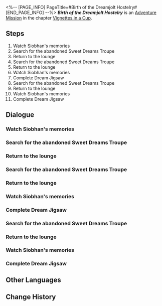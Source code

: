<%-- [PAGE_INFO]
PageTitle=#Birth of the Dreamjolt Hostelry#
[END_PAGE_INFO] --%>
{{Stub|Dialogue, characters, and location(s)}}
{{Mission Infobox
|id            = 8021132
|title         = 
|image         = Mission Birth of the Dreamjolt Hostelry.png
|type          = Adventure
|event_name    = 
|chapter       = Vignettes in a Cup
|requirements  = 
|summary       = <!--official mission summary from Fate's Atlas-->
|characters    = <!--characters that appear in this mission-->
|startLocation = <!--location as it intially appears on the mission screen-->
|world         = <!--i.e. Penacony-->
|area          = <!--i.e. A Child's Dream-->
|prev          = 
|next          = 
|exp           = 
|credits       = 
|stellarJade   = 
|other         = 
}}
'''''Birth of the Dreamjolt Hostelry''''' is an [[Adventure Mission]] in the chapter [[Vignettes in a Cup]].

==Steps==
# Watch Siobhan's memories
# Search for the abandoned Sweet Dreams Troupe
# Return to the lounge
# Search for the abandoned Sweet Dreams Troupe
# Return to the lounge
# Watch Siobhan's memories
# Complete Dream Jigsaw
# Search for the abandoned Sweet Dreams Troupe
# Return to the lounge
# Watch Siobhan's memories
# Complete Dream Jigsaw

<!--
==Gameplay Notes==

--><!--
==Trial Character==

-->
==Dialogue==
{{Stub Dialogue}}
===Watch Siobhan's memories===
{{Mission Description|type=adventure|location=<!--to be added-->|To regain the monsters' trust, Siobhan invites you into her Emoscape.<br />The lounge in the past is indeed quite different from the present. It's best to follow Siobhan's memories for now.}}
{{Dialogue Start}}
:{{tx}}
{{Dialogue End}}

===Search for the abandoned Sweet Dreams Troupe===
{{Mission Description|type=adventure|location=<!--to be added-->|update|To regain the monsters' trust, Siobhan invites you into her Emoscape.<br />Siobhan decides to continue her search for the abandoned Sweet Dreams Troupe. Explore deeper into the hotel in the Dreamscape.}}
{{Dialogue Start}}
:{{tx}}
{{Dialogue End}}

===Return to the lounge===
{{Mission Description|type=adventure|location=<!--to be added-->|update|To regain the monsters' trust, Siobhan invites you into her Emoscape.<br />You found Spade in the hotel in the Dreamscape. Take it back to the lounge.}}
{{Dialogue Start}}
:{{tx}}
{{Dialogue End}}

===Search for the abandoned Sweet Dreams Troupe===
{{Mission Description|type=adventure|location=<!--to be added-->|update|To regain the monsters' trust, Siobhan invites you into her Emoscape.<br />Siobhan decides to continue her search for the abandoned Sweet Dreams Troupe. Explore deeper into the hotel in the Dreamscape.}}
{{Dialogue Start}}
:{{tx}}
{{Dialogue End}}

===Return to the lounge===
{{Mission Description|type=adventure|location=<!--to be added-->|update|To regain the monsters' trust, Siobhan invites you into her Emoscape.<br />You found Melancholy in the hotel in the Dreamscape. Take it back to the lounge.}}
{{Dialogue Start}}
:{{tx}}
{{Dialogue End}}

===Watch Siobhan's memories===
{{Mission Description|type=adventure|location=<!--to be added-->|update|To regain the monsters' trust, Siobhan invites you into her Emoscape.<br />Siobhan is going to name the monsters she just found. Go and listen to what they are chatting about.}}
{{Dialogue Start}}
:{{tx}}
{{Dialogue End}}

===Complete Dream Jigsaw===
{{Mission Description|type=adventure|location=<!--to be added-->|update|To regain the monsters' trust, Siobhan invites you into her Emoscape.<br />The piece you've just found seems to fit the missing space of the jigsaw right in front of you...}}
{{Dialogue Start}}
:{{tx}}
{{Dialogue End}}

===Search for the abandoned Sweet Dreams Troupe===
{{Mission Description|type=adventure|location=<!--to be added-->|update|To regain the monsters' trust, Siobhan invites you into her Emoscape.<br />Siobhan decides to continue her search for the abandoned Sweet Dreams Troupe. Explore deeper into the hotel in the Dreamscape.}}
{{Dialogue Start}}
:{{tx}}
{{Dialogue End}}

===Return to the lounge===
{{Mission Description|type=adventure|location=<!--to be added-->|update|To regain the monsters' trust, Siobhan invites you into her Emoscape.<br />You found Lady in the hotel in the Dreamscape. Take it back to the lounge.}}
{{Dialogue Start}}
:{{tx}}
{{Dialogue End}}

===Watch Siobhan's memories===
{{Mission Description|type=adventure|location=<!--to be added-->|update|To regain the monsters' trust, Siobhan invites you into her Emoscape.<br />The monsters are all gathered here. Take a look and listen to what they are discussing.}}
{{Dialogue Start}}
:{{tx}}
{{Dialogue End}}

===Complete Dream Jigsaw===
{{Mission Description|type=adventure|location=<!--to be added-->|update|To regain the monsters' trust, Siobhan invites you into her Emoscape.<br />Complete the final jigsaw.}}
{{Dialogue Start}}
:{{tx}}
{{Dialogue End}}

==Other Languages==
{{Other Languages
|en   = Birth of the Dreamjolt Hostelry
|zhs  = 「惊梦酒吧」的诞生
|zht  = 「驚夢酒吧」的誕生
|ja   = 「バー・ナイトメア」の誕生
|ko   = 「나쁜꿈 바」의 탄생
|es   = El origen del Bar de Terrores
|fr   = Et la Taverne Chocmar fut
|ru   = Зарождение бара «Проснись и пой»
|th   = การถือกำเนิดของ "บาร์สะพรึงฝัน"
|vi   = Sự Ra Đời Của "Quán Bar Ác Mộng"
|de   = Geburtsstunde der Insomnibar
|id   = Lahirnya "Dreamjolt Hostelry"
|pt   = Nascimento do Albergue dos Pesadelos
}}

==Change History==
{{Change History|2.1}}
